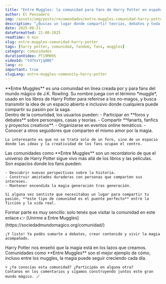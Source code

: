 ```yaml
---
title: "Entre Muggles: la comunidad para fans de Harry Potter en español"
author: El Pensadero
img: /assets/img/posts/recomendados/entre-muggles-comunidad-harry-potter.webp
description: "¿Buscas un lugar donde compartir teorías, debates y toda la magia del mundo de Harry Potter? Te presentamos 'Entre Muggles', una comunidad online hecha por y para fans."
date: 2025-08-21
dateFormatted: 21-08-2025
readtime: 6 min
slug: entre-muggles-comunidad-harry-potter
tags: [harry potter, comunidad, fandom, fans, muggles]
category: comunidades
durationVideo: PT19M09S
videoId: "td7VxYjqOBE"
lang: es
important: true
slugLang: entre-muggles-community-harry-potter
---
```



<Article>
  <Section title="✨ **¿Qué es Entre Muggles?**" imgSrc={entreMugglesLogo} imgAlt="Logo de la comunidad Entre Muggles">
    **Entre Muggles** es una comunidad en línea creada por y para fans del mundo mágico de J.K. Rowling.  
    Su nombre juega con el término *muggle*, usado en los libros de Harry Potter para referirse a los no-magos, 
    y busca transmitir la idea de un espacio abierto e inclusivo donde cualquiera puede compartir su pasión por la saga.
  </Section>

  <Section title="💬 **Un lugar para debatir, compartir y crear**" imgSrc={foroPreview} imgAlt="Vista previa del foro de Entre Muggles">
    Dentro de la comunidad, los usuarios pueden:
    - Participar en **foros y debates** sobre personajes, casas y teorías.
    - Compartir **fanarts, fanfics y proyectos creativos**.
    - Organizarse en eventos online temáticos.
    - Conocer a otros seguidores que comparten el mismo amor por la magia.

    Lo interesante es que no se trata solo de un foro, sino de un espacio donde las ideas y la creatividad de los fans ocupan el centro.
  </Section>

  <Section title="🌍 **El valor de las comunidades de fans**" imgSrc={comunidadFans} imgAlt="Fans de Harry Potter compartiendo teorías en comunidad">
    Las comunidades como **Entre Muggles** son un recordatorio de que el universo de Harry Potter sigue vivo más allá de los libros y las películas.  
    Son espacios donde los fans pueden:
    
    - Descubrir nuevas perspectivas sobre la historia.  
    - Construir amistades duraderas con personas que comparten sus intereses.  
    - Mantener encendida la magia generación tras generación.  

    Si alguna vez sentiste que necesitabas un lugar para compartir tu pasión, **este tipo de comunidad es el puente perfecto** entre la ficción y la vida real.
  </Section>

  <Section title="🔗 **Cómo unirte a Entre Muggles**">
    Formar parte es muy sencillo: solo tenés que visitar la comunidad en este enlace 👉  
    [Unirme a Entre Muggles](https://sociedadmundomagico.org/comunidad/)

    ¡Y listo! Ya podés sumarte a debates, crear contenido y vivir la magia acompañado.
  </Section>

  <Section title="📣 **Conclusión: la magia sigue viva**">
    Harry Potter nos enseñó que la magia está en los lazos que creamos.  
    Comunidades como **Entre Muggles** son el mejor ejemplo de cómo, incluso entre los muggles, la magia puede seguir creciendo cada día.

    > ¿Ya conocías esta comunidad? ¿Participás en alguna otra?  
    Contanos en los comentarios y sigamos construyendo juntos este gran mundo mágico. 🪄
  </Section>
</Article>
